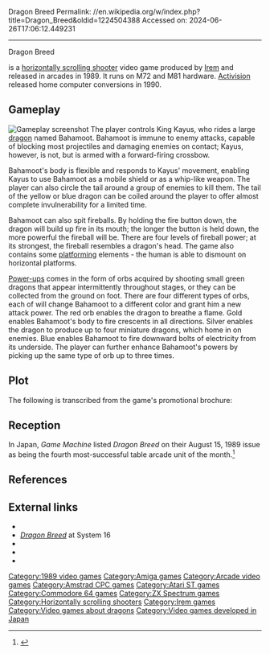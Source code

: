 Dragon Breed
Permalink: //en.wikipedia.org/w/index.php?title=Dragon_Breed&oldid=1224504388
Accessed on: 2024-06-26T17:06:12.449231



------
Dragon Breed
{{More citations needed|date=November 2020}}
{{Infobox video game
|title = Dragon Breed
|image = Dragon_Breed_leaflet.png
|caption = Arcade flyer
|developer = [[Irem]]
|publisher = [[Irem]]<br>[[Activision]] (conversions)
|designer = 
|released = [[1989 in video gaming|1989]]
|genre = [[Scrolling shooter]]
|modes =
|arcade system = 
|platforms = [[Arcade game|Arcade]], [[Amiga]], [[Amstrad CPC]], [[Atari ST]], [[Commodore 64]], [[ZX Spectrum]]
}}

{{nihongo|'''''Dragon Breed'''''|ドラゴンブリード|Doragon Burīdo}} is a [[Scrolling shooters|horizontally scrolling shooter]] video game produced by [[Irem]] and released in arcades in 1989. It runs on M72 and M81 hardware. [[Activision]] released home computer conversions in 1990.

==Gameplay==
[[Image:Dragon Breed.png|thumb|left|Gameplay screenshot]]
The player controls King Kayus, who rides a large [[Chinese dragon|dragon]] named Bahamoot. Bahamoot is immune to enemy attacks, capable of blocking most projectiles and damaging enemies on contact; Kayus, however, is not, but is armed with a forward-firing crossbow.

Bahamoot's body is flexible and responds to Kayus' movement, enabling Kayus to use Bahamoot as a mobile shield or as a whip-like weapon. The player can also circle the tail around a group of enemies to kill them. The tail of the yellow or blue dragon can be coiled around the player to offer almost complete invulnerability for a limited time.

Bahamoot can also spit fireballs. By holding the fire button down, the dragon will build up fire in its mouth; the longer the button is held down, the more powerful the fireball will be. There are four levels of fireball power; at its strongest, the fireball resembles a dragon's head. The game also contains some [[platform game|platforming]] elements - the human is able to dismount on horizontal platforms.

[[Power-up]]s comes in the form of orbs acquired by shooting small green dragons that appear intermittently throughout stages, or they can be collected from the ground on foot. There are four different types of orbs, each of will change Bahamoot to a different color and grant him a new attack power. The red orb enables the dragon to breathe a flame. Gold enables Bahamoot's body to fire crescents in all directions. Silver enables the dragon to produce up to four miniature dragons, which home in on enemies. Blue enables Bahamoot to fire downward bolts of electricity from its underside. The player can further enhance Bahamoot's powers by picking up the same type of orb up to three times.

==Plot==
The following is transcribed from the game's promotional brochure:
{{quote|Kayus became the King of the Agamen Empire when he was just 15 years old. Those who dissatisfied with his enthronement conspired to break the seal confining the King of Darkness, Zambaquous, to seize the kingdom with the black power. Thus, wind was filled with miasma and the ground rotted, gradually turning into darkness. Young King Kayus, stop the recovery of darkness together with the dragon of light, [[Bahamut|Bahamoot]].{{Citation needed|date=February 2020}}}}

==Reception==
{{Video game reviews
| award1Pub = ''Computer and Video Games''
| award1 = C+VG Hit<ref>Game review, Computer & Video Games issue 108, November 1990</ref>
}}
In Japan, ''Game Machine'' listed ''Dragon Breed'' on their August 15, 1989 issue as being the fourth most-successful table arcade unit of the month.<ref>{{cite magazine|title=Game Machine's Best Hit Games 25 - テーブル型TVゲーム機 (Table Videos)|magazine=[[:ja:ゲームマシン|Game Machine]]|issue=362|publisher=[[:ja:アミューズメント通信社|Amusement Press, Inc.]]|date=15 August 1989|page=21|lang=ja}}</ref>

==References==
{{Reflist}}

==External links==
* {{KLOV game|id=7640|name=Dragon Breed}}
* [http://www.system16.com/hardware.php?id=742&gid=599#599 ''Dragon Breed''] at System 16 
* {{atarimania|id=9161}}
* {{lemon64 game|id=765|name=Dragon Breed}}
* {{WoS game|id=0001486}}

{{Authority control}}

[[Category:1989 video games]]
[[Category:Amiga games]]
[[Category:Arcade video games]]
[[Category:Amstrad CPC games]]
[[Category:Atari ST games]]
[[Category:Commodore 64 games]]
[[Category:ZX Spectrum games]]
[[Category:Horizontally scrolling shooters]]
[[Category:Irem games]]
[[Category:Video games about dragons]]
[[Category:Video games developed in Japan]]

{{scroll-shooter-videogame-stub}}